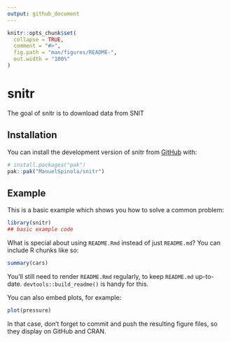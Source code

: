 ```yaml
---
output: github_document
---
```


<!-- README.md is generated from README.Rmd. Please edit that file -->

```r
knitr::opts_chunk$set(
  collapse = TRUE,
  comment = "#>",
  fig.path = "man/figures/README-",
  out.width = "100%"
)
```

# snitr

<!-- badges: start -->
<!-- badges: end -->

The goal of snitr is to download data from SNIT

## Installation

You can install the development version of snitr from [GitHub](https://github.com/) with:

``` r
# install.packages("pak")
pak::pak("ManuelSpinola/snitr")
```

## Example

This is a basic example which shows you how to solve a common problem:

```r
library(snitr)
## basic example code
```

What is special about using `README.Rmd` instead of just `README.md`? You can include R chunks like so:

```r
summary(cars)
```

You'll still need to render `README.Rmd` regularly, to keep `README.md` up-to-date. `devtools::build_readme()` is handy for this.

You can also embed plots, for example:

```r
plot(pressure)
```

In that case, don't forget to commit and push the resulting figure files, so they display on GitHub and CRAN.
